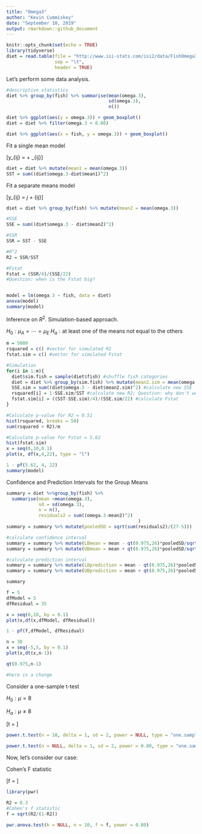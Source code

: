 ```yaml
---
title: "Omega3"
author: "Kevin Cummiskey"
date: "September 10, 2019"
output: rmarkdown::github_document
---
```


```r
knitr::opts_chunk$set(echo = TRUE)
library(tidyverse)
diet = read.table(file = "http://www.isi-stats.com/isi2/data/FishOmega3.txt",
                  sep = "\t",
                  header = TRUE)

```

Let's perform some data analysis.

```r
#descriptive statistics
diet %>% group_by(fish) %>% summarise(mean(omega.3),
                                      sd(omega.3),
                                      n())

diet %>% ggplot(aes(y = omega.3)) + geom_boxplot()
diet = diet %>% filter(omega.3 < 0.08)

diet %>% ggplot(aes(x = fish, y = omega.3)) + geom_boxplot()
```


Fit a single mean model

\[y_{ij} = \mu + \epsilon_{ij}\]

```r
diet = diet %>% mutate(mean1 = mean(omega.3))
SST = sum((diet$omega.3-diet$mean1)^2)
```

Fit a separate means model

\[y_{ij} = \mu_j + \epsilon_{ij}\]

```r
diet = diet %>% group_by(fish) %>% mutate(mean2 = mean(omega.3))

#SSE
SSE = sum((diet$omega.3 - diet$mean2)^2)

#SSR
SSR = SST - SSE

#R^2
R2 = SSR/SST

#Fstat
Fstat = (SSR/4)/(SSE/22)
#Question: when is the Fstat big?


model = lm(omega.3 ~ fish, data = diet)
anova(model)
summary(model)

```

Inference on $R^2$. Simulation-based approach.

$H_0: \mu_{A} = \cdots = \mu_{E}$
$H_a: \text{at least one of the means not equal to the others}$


```r
m = 5000
rsquared = c() #vector for simulated R2
fstat.sim = c() #vector for simulated Fstat

#Simulation
for(i in 1:m){
  diet$sim.fish = sample(diet$fish) #shuffle fish categories
  diet = diet %>% group_by(sim.fish) %>% mutate(mean2.sim = mean(omega.3)) #calculate new means
  SSE.sim = sum((diet$omega.3 - diet$mean2.sim)^2) #calculate new SSE
  rsquared[i] = 1-SSE.sim/SST #calculate new R2; Question: why don't we calculate SST everytime
  fstat.sim[i] = ((SST-SSE.sim)/4)/(SSE.sim/22) #calculate Fstat
}

#Calculate p-value for R2 = 0.51
hist(rsquared, breaks = 50)
sum(rsquared > R2)/m

#Calculate p-value for Fstat = 5.62
hist(fstat.sim)
x = seq(0,10,0.1)
plot(x, df(x,4,22), type = "l")

1 - pf(5.62, 4, 22)
summary(model)
```


Confidence and Prediction Intervals for the Group Means

```r
summary = diet %>%group_by(fish) %>% 
  summarise(mean =mean(omega.3),
            sd = sd(omega.3),
            n = n(),
            residuals2 = sum((omega.3-mean2)^2)
                                                 )
summary = summary %>% mutate(pooledSD = sqrt(sum(residuals2)/(27-5)))

#calculate confidence interval
summary = summary %>% mutate(LBmean = mean - qt(0.975,26)*pooledSD/sqrt(n))
summary = summary %>% mutate(UBmean = mean + qt(0.975,26)*pooledSD/sqrt(n))

#calculate prediction interval
summary = summary %>% mutate(LBprediction = mean - qt(0.975,26)*pooledSD*sqrt(1+1/n))
summary = summary %>% mutate(UBprediction = mean + qt(0.975,26)*pooledSD*sqrt(1+1/n))

summary

```


```r
f = 5
dfModel = 5
dfResidual = 35

x = seq(0,10, by = 0.1)
plot(x,df(x,dfModel, dfResidual))

1 - pf(f,dfModel, dfResidual)

n = 30
x = seq(-5,5, by = 0.1)
plot(x,dt(x,n-1))

qt(0.975,n-1)

#here is a change
```


Consider a one-sample t-test

$H_0: \mu = 8$

$H_a: \mu \neq 8$

\[t = \frac{\bar{x} - \mu_0}{s/\sqrt{n}}\]

```r
power.t.test(n = 18, delta = 1, sd = 2, power = NULL, type = "one.sample", alternative = "two.sided")

power.t.test(n = NULL, delta = 1, sd = 2, power = 0.80, type = "one.sample", alternative = "two.sided")

```


Now, let's consider our case:

Cohen's F statistic

\[f = \sqrt{\frac{R^2}{1-R^2}}\]

```r
library(pwr)

R2 = 0.3
#Cohen's f statistic
f = sqrt(R2/(1-R2))

pwr.anova.test(k = NULL, n = 10, f = f, power = 0.80)
```








